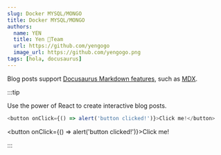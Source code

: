 ```yaml
---
slug: Docker MYSQL/MONGO
title: Docker MYSQL/MONGO
authors:
  name: YEN
  title: Yen 🦆Team
  url: https://github.com/yengogo
  image_url: https://github.com/yengogo.png
tags: [hola, docusaurus]
---
```


Blog posts support [Docusaurus Markdown features](https://docusaurus.io/docs/markdown-features), such as [MDX](https://mdxjs.com/).

:::tip

Use the power of React to create interactive blog posts.

```js
<button onClick={() => alert('button clicked!')}>Click me!</button>
```

<button onClick={() => alert('button clicked!')}>Click me!</button>

:::
